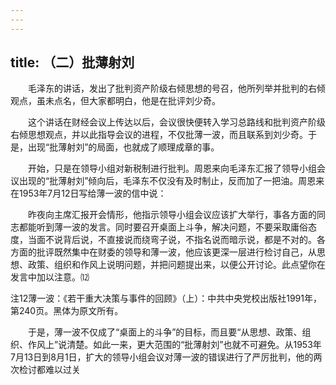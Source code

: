```yaml
---
---
---
```

title: （二）批薄射刘
---




　　毛泽东的讲话，发出了批判资产阶级右倾思想的号召，他所列举并批判的右倾观点，虽未点名，但大家都明白，他是在批评刘少奇。

　　这个讲话在财经会议上传达以后，会议很快便转入学习总路线和批判资产阶级右倾思想观点，并以此指导会议的进程，不仅批薄一波，而且联系到刘少奇。于是，出现“批薄射刘”的局面，也就成了顺理成章的事。

　　开始，只是在领导小组对新税制进行批判。周恩来向毛泽东汇报了领导小组会议出现的“批薄射刘”倾向后，毛泽东不仅没有及时制止，反而加了一把油。周恩来在1953年7月12日写给薄一波的信中说：

　　昨夜向主席汇报开会情形，他指示领导小组会议应该扩大举行，事各方面的同志都能听到薄一波的发言。同时要召开桌面上斗争，解决问题，不要采取庸俗态度，当面不说背后说，不直接说而绕弯子说，不指名说而暗示说，都是不对的。各方面的批评既然集中在财委的领导和薄一波，他应该更深一层进行检讨自己，从思想、政策、组织和作风上说明问题，并把问题提出来，以便公开讨论。此点望你在发言中加以注意。⑿

注12薄一波：《若干重大决策与事件的回顾》（上）：中共中央党校出版社1991年，第240页。黑体为原文所有。

　　于是，薄一波不仅成了“桌面上的斗争”的目标，而且要“从思想、政策、组织、作风上”说清楚。如此一来，更大范围的“批薄射刘”也就不可避免。从1953年7月13日到8月1日，扩大的领导小组会议对薄一波的错误进行了严厉批判，他的两次检讨都难以过关
